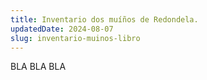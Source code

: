 ---
title: Inventario dos muíños de Redondela.
updatedDate: 2024-08-07
slug: inventario-muinos-libro
---

BLA BLA BLA
